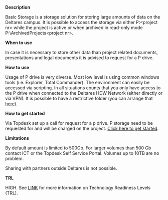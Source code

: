 **Description**

Basic Storage is a storage solution for storing large amounts of data on the Deltares campus. It is possible to access the storage via either P:&lt;project nr&gt; while the project is active or when archived in read-only mode P:\\ArchivedProjects&lt;project nr&gt;.

**When to use**

In case it is necessary to store other data than project related documents, presentations and legal documents it is advised to request for a P drive.

**How to use**

Usage of P drive is very diverse. Most low level is using common windows tools (i.e. Explorer, Total Commander). The environment can easily be accessed via scripting. In all situations counts that you only have access to the P drive when connected to the Deltares HDW Network (either directly or via VPN). It is possible to have a restrictive folder (you can arrange that [here](https://deltares.topdesk.net/tas/public/ssp/content/serviceflow?unid=168bc1c1f6024de498bf5c4faac8ddaa&from=19ab95f7-c6c4-484b-8278-e0bfe0e6deb6&openedFromService=true)).

**How to get started**

Via Topdesk set up a call for request for a p drive. P storage need to be requested for and will be charged on the project. [Click here to get started](https://deltares.topdesk.net/tas/public/ssp/content/serviceflow?unid=739312c5ca664f2e946e8d21bacea2b8&from=19ab95f7-c6c4-484b-8278-e0bfe0e6deb6&openedFromService=true).

**Limitations**

By default amount is limited to 500Gb. For larger volumes than 500 Gb contact ICT or the Topdesk Self Service Portal. Volumes up to 10TB are no problem.

Sharing with partners outside Deltares is not possible.

**TRL**

HIGH. See [LINK](/storage-finder/trl)  for more information on Technology Readiness Levels (TRL).
